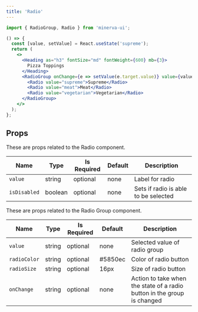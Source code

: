 ```yaml
---
title: 'Radio'
---
```



```js
import { RadioGroup, Radio } from 'minerva-ui';
```

```jsx live
() => {
  const [value, setValue] = React.useState('supreme');
  return (
    <>
      <Heading as="h3" fontSize="md" fontWeight={600} mb={3}>
        Pizza Toppings
      </Heading>
      <RadioGroup onChange={e => setValue(e.target.value)} value={value}>
        <Radio value="supreme">Supreme</Radio>
        <Radio value="meat">Meat</Radio>
        <Radio value="vegetarian">Vegetarian</Radio>
      </RadioGroup>
    </>
  );
};
```

## Props

These are props related to the Radio component.

| Name         | Type    | Is Required | Default | Description                          |
| ------------ | ------- | ----------- | ------- | ------------------------------------ |
| `value`      | string  | optional    | none    | Label for radio                      |
| `isDisabled` | boolean | optional    | none    | Sets if radio is able to be selected |

These are props related to the Radio Group component.

| Name         | Type   | Is Required | Default | Description                                                             |
| ------------ | ------ | ----------- | ------- | ----------------------------------------------------------------------- |
| `value`      | string | optional    | none    | Selected value of radio group                                           |
| `radioColor` | string | optional    | #5850ec | Color of radio button                                                   |
| `radioSize`  | string | optional    | 16px    | Size of radio button                                                    |
| `onChange`   | string | optional    | none    | Action to take when the state of a radio button in the group is changed |
